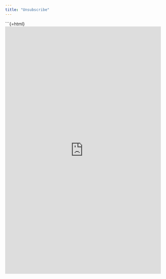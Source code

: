 ```yaml
---
title: "Unsubscribe"
---
```


```{=html}
<iframe src="https://docs.google.com/forms/d/e/1FAIpQLSdg3wVP0MjaAUVyrFRzxIDFIdtJGc7zPmOjHyg4wF3F6y40og/viewform?embedded=true" width="100%" height="800" frameborder="0" marginheight="0" marginwidth="0">Loading…</iframe>